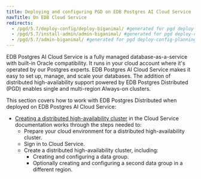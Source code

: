 ```yaml
---
title: Deploying and configuring PGD on EDB Postgres AI Cloud Service
navTitle: On EDB Cloud Service
redirects:
  - /pgd/5.7/deploy-config/deploy-biganimal/ #generated for pgd deploy-config-planning reorg
  - /pgd/5.7/install-admin/admin-biganimal/ #generated for pgd deploy-config-planning reorg 
  - /pgd/5.7/admin-biganimal/ #generated for pgd deploy-config-planning reorg 
---
```


EDB Postgres AI Cloud Service is a fully managed database-as-a-service with built-in Oracle compatibility. It runs in your cloud account where it's operated by our Postgres experts. EDB Postgres AI Cloud Service makes it easy to set up, manage, and scale your databases. The addition of distributed high-availability support powered by EDB Postgres Distributed (PGD) enables single and multi-region Always-on clusters.

This section covers how to work with EDB Postgres Distributed when deployed on EDB Postgres AI Cloud Service:

- [Creating a distributed high-availability cluster](/edb-postgres-ai/cloud-service/getting_started/creating_cluster/creating_a_dha_cluster/) in the Cloud Service documentation works through the steps needed to:
  - Prepare your cloud environment for a distributed high-availability cluster.
  - Sign in to Cloud Service.
  - Create a distributed high-availability cluster, including:
      - Creating and configuring a data group.
      - Optionally creating and configuring a second data group in a different region.
